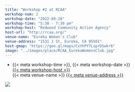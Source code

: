 ```yaml
---
title: "Workshop #2 at RCAA"
workshop-num: 2
workshop-date: "2022-09-28"
workshop-time: "5:30 - 7:30 pm"
workshop-host: "Redwood Community Action Agency"
host-url: "http://rcaa.org/"
venue-name: "Eureka Woman's Club"
venue-address: "1531 J St, Eureka, CA 95501"
host-gmap: "https://goo.gl/maps/CxYhPY7LsprDSwkr6"
image: "../images/place/RCAA_EurekaWomensClub.jpg"
---
```


- {{< meta workshop-time >}}, {{< meta workshop-date >}}\
  [{{< meta workshop-host >}}]({{< meta host-url >}})\
  {{< meta venue-name >}}
  [{{< meta venue-address >}}]({{< meta host-gmap >}})

![](`r rmarkdown::metadata$image[1]`)


